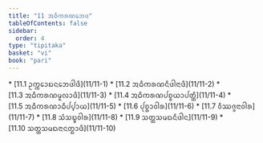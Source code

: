 ```yaml
---
title: "11 ᩋᨵᩥᨠᩁᨱᨽᩮᨴ"
tableOfContents: false
sidebar:
  order: 4
type: "tipitaka"
basket: "vi"
book: "pari"
---
```



<DynamicBreadcrumb />



<TableOfContents book="pari" section="11">
* [11.1 ᩏᨠ᩠ᨠᩮᩣᨭᨶᨽᩮᨴᩤᨴᩥ](11/11-1)
* [11.2 ᩋᨵᩥᨠᩁᨱᨶᩥᨴᩤᨶᩣᨴᩥ](11/11-2)
* [11.3 ᩋᨵᩥᨠᩁᨱᨾᩪᩃᩣᨴᩥ](11/11-3)
* [11.4 ᩋᨵᩥᨠᩁᨱᨸᨧ᩠ᨧᨿᩣᨸᨲ᩠ᨲᩥ](11/11-4)
* [11.5 ᩋᨵᩥᨠᩁᨱᩣᨵᩥᨸ᩠ᨸᩣᨿ](11/11-5)
* [11.6 ᨸᩩᨧ᩠ᨨᩣᩅᩤᩁ](11/11-6)
* [11.7 ᩅᩥᩔᨩ᩠ᨩᨶᩣᩅᩤᩁ](11/11-7)
* [11.8 ᩈᩴᩈᨭ᩠ᨮᩅᩤᩁ](11/11-8)
* [11.9 ᩈᨲ᩠ᨲᩈᨾᨳᨶᩥᨴᩤᨶ](11/11-9)
* [11.10 ᩈᨲ᩠ᨲᩈᨾᨳᨶᩣᨶᨲ᩠ᨳᩣᨴᩥ](11/11-10)
</TableOfContents>